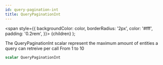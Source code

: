 ```yaml
---
id: query-pagination-int
title: QueryPaginationInt
---
```


<span
style={{
      backgroundColor: color,
      borderRadius: '2px',
      color: '#fff',
      padding: '0.2rem',
    }}>
{children}
</span>
);

The QueryPaginationInt scalar represent the maximum amount of
entities a query can retreive per call
From 1 to 10

```graphql
scalar QueryPaginationInt
```
